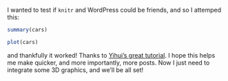 I wanted to test if `knitr` and WordPress could be friends, and so I attemped this:
```r
summary(cars)
```

```r
plot(cars)
```

and thankfully it worked!  Thanks to [Yihui's great tutorial](http://yihui.name/knitr/demo/wordpress/).  I hope this helps me make quicker, and more importantly, more posts.  Now I just need to integrate some 3D graphics, and we'll be all set!
